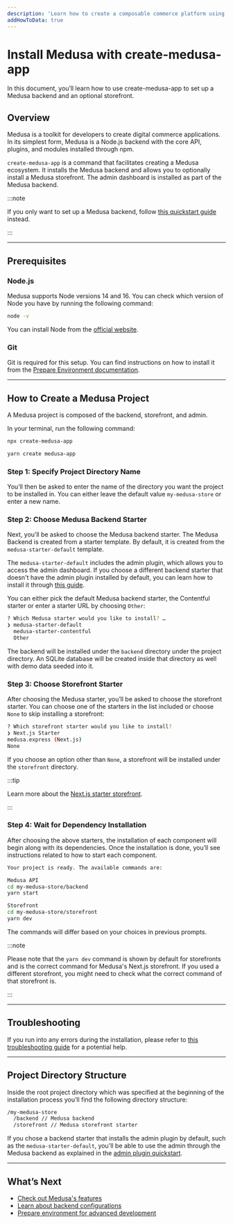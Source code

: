 ```yaml
---
description: 'Learn how to create a composable commerce platform using Medusa. This quickstart guide will help you set up your Medusa backend, admin, and storefront all at once.'
addHowToData: true
---
```



# Install Medusa with create-medusa-app

In this document, you’ll learn how to use create-medusa-app to set up a Medusa backend and an optional storefront.

## Overview

Medusa is a toolkit for developers to create digital commerce applications. In its simplest form, Medusa is a Node.js backend with the core API, plugins, and modules installed through npm.

`create-medusa-app` is a command that facilitates creating a Medusa ecosystem. It installs the Medusa backend and allows you to optionally install a Medusa storefront. The admin dashboard is installed as part of the Medusa backend.

:::note

If you only want to set up a Medusa backend, follow [this quickstart guide](./development/backend/install.mdx) instead.

:::

---

## Prerequisites

### Node.js

Medusa supports Node versions 14 and 16. You can check which version of Node you have by running the following command:

```bash noReport
node -v
```

You can install Node from the [official website](https://nodejs.org/en/).

### Git

Git is required for this setup. You can find instructions on how to install it from the [Prepare Environment documentation](./development/backend/prepare-environment.mdx#git).

---

## How to Create a Medusa Project

A Medusa project is composed of the backend, storefront, and admin.

In your terminal, run the following command:

<Tabs groupId="npxyarn" wrapperClassName='code-tabs'>
  <TabItem value="npx" label="NPX" default>

  ```bash
  npx create-medusa-app
  ```

  </TabItem>
  <TabItem value="yarn" label="Yarn">

  ```bash
  yarn create medusa-app
  ```

  </TabItem>
</Tabs>

### Step 1: Specify Project Directory Name

You’ll then be asked to enter the name of the directory you want the project to be installed in. You can either leave the default value `my-medusa-store` or enter a new name.

### Step 2: Choose Medusa Backend Starter

Next, you’ll be asked to choose the Medusa backend starter. The Medusa Backend is created from a starter template. By default, it is created from the `medusa-starter-default` template.

The `medusa-starter-default` includes the admin plugin, which allows you to access the admin dashboard. If you choose a different backend starter that doesn't have the admin plugin installed by default, you can learn how to install it through [this guide](./admin/quickstart.mdx).

You can either pick the default Medusa backend starter, the Contentful starter or enter a starter URL by choosing `Other`:

```bash noReport
? Which Medusa starter would you like to install? …
❯ medusa-starter-default
  medusa-starter-contentful
  Other
```

The backend will be installed under the `backend` directory under the project directory. An SQLite database will be created inside that directory as well with demo data seeded into it.

### Step 3: Choose Storefront Starter

After choosing the Medusa starter, you’ll be asked to choose the storefront starter. You can choose one of the starters in the list included or choose `None` to skip installing a storefront:

```bash noReport
? Which storefront starter would you like to install?
❯ Next.js Starter
medusa.express (Next.js)
None
```

If you choose an option other than `None`, a storefront will be installed under the `storefront` directory.

:::tip

Learn more about the [Next.js starter storefront](./starters/nextjs-medusa-starter.mdx).

:::

### Step 4: Wait for Dependency Installation

After choosing the above starters, the installation of each component will begin along with its dependencies. Once the installation is done, you’ll see instructions related to how to start each component.

```bash noReport
Your project is ready. The available commands are:

Medusa API
cd my-medusa-store/backend
yarn start

Storefront
cd my-medusa-store/storefront
yarn dev
```

The commands will differ based on your choices in previous prompts.

:::note

Please note that the `yarn dev` command is shown by default for storefronts and is the correct command for Medusa's Next.js storefront. If you used a different storefront, you might need to check what the correct command of that storefront is.

:::

<Feedback 
   event="survey_create-medusa-app"
   question="Did you set up Medusa successfully?"
   positiveQuestion="Is there anything that should improved?"
   negativeQuestion="Please describe the issue you faced."
/>

---

## Troubleshooting

If you run into any errors during the installation, please refer to [this troubleshooting guide](./troubleshooting/create-medusa-app-errors.md) for a potential help.

---

## Project Directory Structure

Inside the root project directory which was specified at the beginning of the installation process you’ll find the following directory structure:

```bash noReport
/my-medusa-store
  /backend // Medusa backend
  /storefront // Medusa storefront starter
```

If you chose a backend starter that installs the admin plugin by default, such as the `medusa-starter-default`, you'll be able to use the admin through the Medusa backend as explained in the [admin plugin quickstart](./admin/quickstart.mdx).

---

## What’s Next

- [Check out Medusa's features](./modules/overview.mdx)
- [Learn about backend configurations](./development/backend/configurations.md)
- [Prepare environment for advanced development](./development/backend/prepare-environment.mdx)
